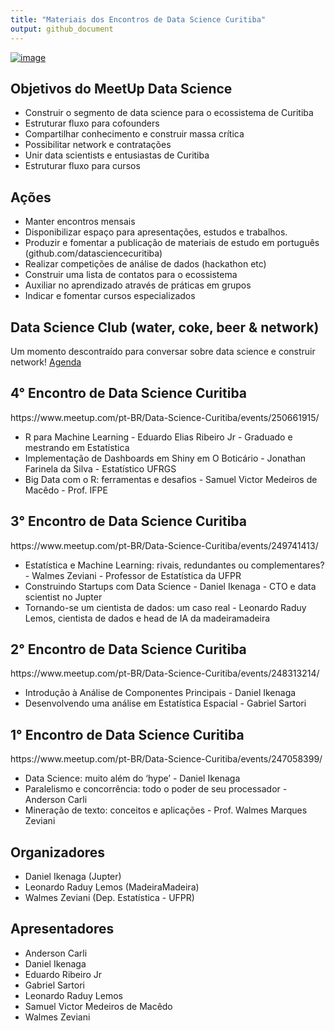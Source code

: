 ```yaml
---
title: "Materiais dos Encontros de Data Science Curitiba"
output: github_document
---
```


[![image](https://secure.meetupstatic.com/photos/event/d/c/7/7/600_470456439.jpeg)](https://www.meetup.com/pt-BR/Data-Science-Curitiba/)

## Objetivos do MeetUp Data Science

- Construir o segmento de data science para o ecossistema de Curitiba
- Estruturar fluxo para cofounders
- Compartilhar conhecimento e construir massa crítica
- Possibilitar network e contratações
- Unir data scientists e entusiastas de Curitiba
- Estruturar fluxo para cursos

## Ações

- Manter encontros mensais
- Disponibilizar espaço para apresentações, estudos e trabalhos.
- Produzir e fomentar a publicação de materiais de estudo em português (github.com/datasciencecuritiba)
- Realizar competições de análise de dados (hackathon etc)
- Construir uma lista de contatos para o ecossistema
- Auxiliar no aprendizado através de práticas em grupos
- Indicar e fomentar cursos especializados

## Data Science Club (water, coke, beer & network)

Um momento descontraído para conversar sobre data science e construir network! [Agenda](https://www.meetup.com/pt-BR/Data-Science-Curitiba/)

## 4° Encontro de Data Science Curitiba
https://www.meetup.com/pt-BR/Data-Science-Curitiba/events/250661915/

- R para Machine Learning - Eduardo Elias Ribeiro Jr - Graduado e mestrando em Estatística
- Implementação de Dashboards em Shiny em O Boticário - Jonathan Farinela da Silva - Estatístico UFRGS
- Big Data com o R: ferramentas e desafios - Samuel Victor Medeiros de Macêdo - Prof. IFPE

## 3° Encontro de Data Science Curitiba
https://www.meetup.com/pt-BR/Data-Science-Curitiba/events/249741413/

- Estatística e Machine Learning: rivais, redundantes ou complementares? - Walmes Zeviani - Professor de Estatística da UFPR
- Construindo Startups com Data Science - Daniel Ikenaga - CTO e data scientist no Jupter
- Tornando-se um cientista de dados: um caso real - Leonardo Raduy Lemos, cientista de dados e head de IA da madeiramadeira

## 2° Encontro de Data Science Curitiba
https://www.meetup.com/pt-BR/Data-Science-Curitiba/events/248313214/

- Introdução à Análise de Componentes Principais - Daniel Ikenaga
- Desenvolvendo uma análise em Estatística Espacial - Gabriel Sartori

## 1° Encontro de Data Science Curitiba 
https://www.meetup.com/pt-BR/Data-Science-Curitiba/events/247058399/

- Data Science: muito além do 'hype' - Daniel Ikenaga
- Paralelismo e concorrência: todo o poder de seu processador - Anderson Carli
- Mineração de texto: conceitos e aplicações - Prof. Walmes Marques Zeviani

## Organizadores

- Daniel Ikenaga (Jupter)
- Leonardo Raduy Lemos (MadeiraMadeira)
- Walmes Zeviani (Dep. Estatística - UFPR)

## Apresentadores

- Anderson Carli
- Daniel Ikenaga
- Eduardo Ribeiro Jr
- Gabriel Sartori
- Leonardo Raduy Lemos
- Samuel Victor Medeiros de Macêdo
- Walmes Zeviani